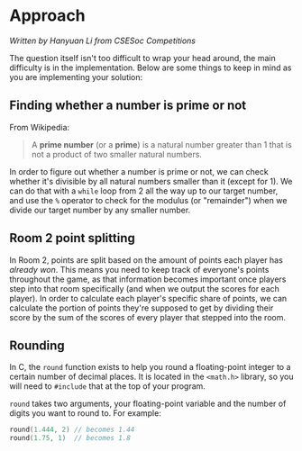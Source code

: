 # Approach

_Written by Hanyuan Li from CSESoc Competitions_

The question itself isn't too difficult to wrap your head around, the main difficulty
is in the implementation. Below are some things to keep in mind as you are implementing
your solution:

## Finding whether a number is prime or not

From Wikipedia:

> A **prime number** (or a **prime**) is a natural number greater than 1 that is not a product of two smaller natural numbers.

In order to figure out whether a number is prime or not, we can check whether it's
divisible by all natural numbers smaller than it (except for 1). We can do that with
a `while` loop from 2 all the way up to our target number, and use the `%` operator
to check for the modulus (or "remainder") when we divide our target number by any
smaller number.

## Room 2 point splitting

In Room 2, points are split based on the amount of points each player has *already won*.
This means you need to keep track of everyone's points throughout the game, as that
information becomes important once players step into that room specifically (and when
we output the scores for each player). In order to calculate each player's specific
share of points, we can calculate the portion of points they're supposed to get by
dividing their score by the sum of the scores of every player that stepped into the room.

## Rounding

In C, the `round` function exists to help you round a floating-point integer to a
certain number of decimal places. It is located in the `<math.h>` library, so you
will need to `#include` that at the top of your program.

`round` takes two arguments, your floating-point variable and the number of digits
you want to round to. For example:

```c
round(1.444, 2) // becomes 1.44
round(1.75, 1)  // becomes 1.8
```
